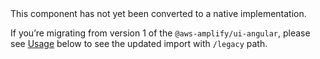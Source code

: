 
<Alert variation="info" heading="Web Component">
This component has not yet been converted to a native implementation.

If you’re migrating from version 1 of the `@aws-amplify/ui-angular`, please see [Usage](#usage) below to see the updated import with `/legacy` path.

</Alert>
